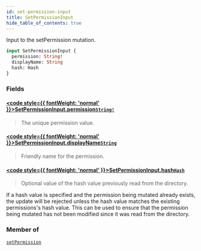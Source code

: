 ```yaml
---
id: set-permission-input
title: SetPermissionInput
hide_table_of_contents: true
---
```








Input to the setPermission mutation.

```graphql
input SetPermissionInput {
  permission: String!
  displayName: String
  hash: Hash
}
```


### Fields

#### [<code style={{ fontWeight: 'normal' }}>SetPermissionInput.<b>permission</b></code>](#)<Bullet />[`String!`](/docs/directory-api-reference/schema/common/scalars/string) <Badge class="secondary" text="non-null"/> <Badge class="secondary" text="scalar"/> <Badge class="secondary" text="common"/>
> The unique permission value.
> 

#### [<code style={{ fontWeight: 'normal' }}>SetPermissionInput.<b>displayName</b></code>](#)<Bullet />[`String`](/docs/directory-api-reference/schema/common/scalars/string) <Badge class="secondary" text="scalar"/> <Badge class="secondary" text="common"/>
> Friendly name for the permission.
> 

#### [<code style={{ fontWeight: 'normal' }}>SetPermissionInput.<b>hash</b></code>](#)<Bullet />[`Hash`](/docs/directory-api-reference/schema/common/scalars/hash) <Badge class="secondary" text="scalar"/> <Badge class="secondary" text="common"/>
> Optional value of the hash value previously read from the directory.

If a hash value is specified and the permission being mutated already exists, the update will be rejected unless the hash
value matches the existing permissions's hash value.
This can be used to ensure that the permission being mutated has not been modified since it was read from the directory.
> 



### Member of

[`setPermission`](/docs/directory-api-reference/schema/permissions/mutations/set-permission)  <Badge class="secondary" text="mutation"/>



